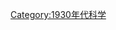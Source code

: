 {{依分類劃分的年份
|m=1
|c=9
|d=3
|y=7
|cat=科學
|sortkey=科學
|in=
|parent=20世纪各年科学
}}
{{Commonscat|1937 in science}}
[[Category:1930年代科学|Category:1930年代科学]]